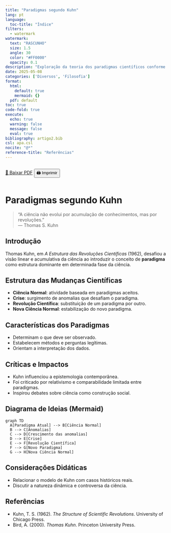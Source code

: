 ```yaml
---
title: "Paradigmas segundo Kuhn"
lang: pt
language:
  toc-title: "Índice"
filters:
  - watermark
watermark:
  text: "RASCUNHO"
  size: 1.5
  angle: 30
  color: "#FF0000"
  opacity: 0.1
description: "Exploração da teoria dos paradigmas científicos conforme proposta por Thomas Kuhn em 'A Estrutura das Revoluções Científicas'."
date: 2025-05-08
categories: ['Diversos', 'Filosofia']
format:
  html:
    default: true
    mermaid: {}
  pdf: default
toc: true
code-fold: true
execute:
  echo: true
  warning: false
  message: false
  eval: true
bibliography: artigo2.bib
csl: apa.csl
nocite: "@*"
reference-title: "Referências"
---
```


::: {.content-visible when-format="html"}
<div style="display: flex; gap: 1rem; margin-bottom: 1rem;">
  <a href="./index.pdf" target="_blank" class="btn btn-primary">📄 Baixar PDF</a>
  <button onclick="window.print()" class="btn btn-outline-secondary">🖨️ Imprimir</button>
</div>
:::

<div style="margin-top: 2rem;"></div>

# Paradigmas segundo Kuhn

> "A ciência não evolui por acumulação de conhecimentos, mas por revoluções."  
> — Thomas S. Kuhn

## Introdução

Thomas Kuhn, em *A Estrutura das Revoluções Científicas* (1962), desafiou a visão linear e acumulativa da ciência ao introduzir o conceito de **paradigma** como estrutura dominante em determinada fase da ciência.

## Estrutura das Mudanças Científicas

- **Ciência Normal**: atividade baseada em paradigmas aceitos.
- **Crise**: surgimento de anomalias que desafiam o paradigma.
- **Revolução Científica**: substituição de um paradigma por outro.
- **Nova Ciência Normal**: estabilização do novo paradigma.

## Características dos Paradigmas

- Determinam o que deve ser observado.
- Estabelecem métodos e perguntas legítimas.
- Orientam a interpretação dos dados.

## Críticas e Impactos

- Kuhn influenciou a epistemologia contemporânea.
- Foi criticado por relativismo e comparabilidade limitada entre paradigmas.
- Inspirou debates sobre ciência como construção social.

## Diagrama de Ideias (Mermaid)

::: {.content-visible when-format="html"}
```mermaid
graph TD
  A[Paradigma Atual] --> B[Ciência Normal]
  B --> C[Anomalias]
  C --> D[Crescimento das anomalias]
  D --> E[Crise]
  E --> F[Revolução Científica]
  F --> G[Novo Paradigma]
  G --> H[Nova Ciência Normal]
```
:::

::: {.content-visible when-format="pdf"}
```{=latex}
\begin{center}
\includegraphics[width=0.4\linewidth]{diagrama.png}
\end{center}
```
:::

## Considerações Didáticas

- Relacionar o modelo de Kuhn com casos históricos reais.
- Discutir a natureza dinâmica e controversa da ciência.

## Referências

- Kuhn, T. S. (1962). *The Structure of Scientific Revolutions*. University of Chicago Press.
- Bird, A. (2000). *Thomas Kuhn*. Princeton University Press.
